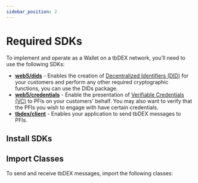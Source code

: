 ```yaml
---
sidebar_position: 2
---
```




# Required SDKs

To implement and operate as a Wallet on a tbDEX network, you’ll need to use the following SDKs:


* [**web5/dids**](https://www.npmjs.com/package/@web5/dids) - Enables the creation of [Decentralized Identifiers (DID)](/docs/web5/learn/decentralized-identifiers) for your customers and perform any other required cryptographic functions, you can use the DIDs package.
* [**web5/credentials**](https://www.npmjs.com/package/@web5/credentials) - Enable the presentation of [Verifiable Credentials (VC)](/docs/web5/learn/verifiable-credentials) to PFIs on your customers' behalf. You may also want to verify that the PFIs you wish to engage with have certain credentials.
* [**tbdex/client**](https://www.npmjs.com/package/@tbdex/http-client) - Enables your application to send tbDEX messages to PFIs.

## Install SDKs

<Tabs groupId="language">
  <TabItem label="JavaScript" value="JavaScript">
    <CodeSnippet snippet={walletSdkInstallJs} language="bash"/>
  </TabItem>
  <TabItem label="Kotlin" value="Kotlin">
    <BreadcrumbTab
      snippetMappings={{
        'Gradle': {
          "snippet": walletSdkInstallGradle,
          "language": "js"
        },
        'Maven': {
          "snippet": walletSdkInstallPom,
          "language": "xml"
        }
      }}
    />
  </TabItem>
</Tabs>

## Import Classes

To send and receive tbDEX messages, import the following classes:

<Tabs groupId="language">
  <TabItem label="JavaScript" value="JavaScript">
    <CodeSnippet snippet={importJs} />
  </TabItem>
  <TabItem label="Kotlin" value="Kotlin">
    <CodeSnippet snippet={importKt} />
  </TabItem>
</Tabs>